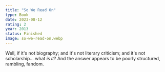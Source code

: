 ```yaml
---
title: "So We Read On"
type: Book
date: 2023-08-12
rating: 2
year: 2013
status: Finished
image: so-we-read-on.webp
---
```


Well, if it's not biography; and it's not literary criticism; and it's not scholarship... what _is it_? And the answer appears to be poorly structured, rambling, fandom.
